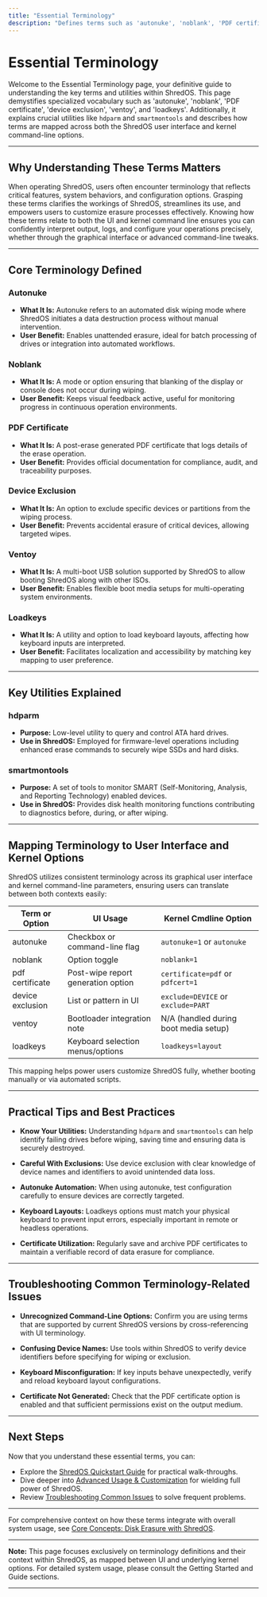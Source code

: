 ```yaml
---
title: "Essential Terminology"
description: "Defines terms such as 'autonuke', 'noblank', 'PDF certificate', 'device exclusion', 'ventoy', 'loadkeys', along with explanations for utilities like hdparm or smartmontools. Clarifies how terminology maps to both UI and kernel command-line options ShredOS supports."
---
```


# Essential Terminology

Welcome to the Essential Terminology page, your definitive guide to understanding the key terms and utilities within ShredOS. This page demystifies specialized vocabulary such as 'autonuke', 'noblank', 'PDF certificate', 'device exclusion', 'ventoy', and 'loadkeys'. Additionally, it explains crucial utilities like `hdparm` and `smartmontools` and describes how terms are mapped across both the ShredOS user interface and kernel command-line options.

---

## Why Understanding These Terms Matters

When operating ShredOS, users often encounter terminology that reflects critical features, system behaviors, and configuration options. Grasping these terms clarifies the workings of ShredOS, streamlines its use, and empowers users to customize erasure processes effectively. Knowing how these terms relate to both the UI and kernel command line ensures you can confidently interpret output, logs, and configure your operations precisely, whether through the graphical interface or advanced command-line tweaks.

---

## Core Terminology Defined

### Autonuke
- **What It Is:** Autonuke refers to an automated disk wiping mode where ShredOS initiates a data destruction process without manual intervention.
- **User Benefit:** Enables unattended erasure, ideal for batch processing of drives or integration into automated workflows.

### Noblank
- **What It Is:** A mode or option ensuring that blanking of the display or console does not occur during wiping.
- **User Benefit:** Keeps visual feedback active, useful for monitoring progress in continuous operation environments.

### PDF Certificate
- **What It Is:** A post-erase generated PDF certificate that logs details of the erase operation.
- **User Benefit:** Provides official documentation for compliance, audit, and traceability purposes.

### Device Exclusion
- **What It Is:** An option to exclude specific devices or partitions from the wiping process.
- **User Benefit:** Prevents accidental erasure of critical devices, allowing targeted wipes.

### Ventoy
- **What It Is:** A multi-boot USB solution supported by ShredOS to allow booting ShredOS along with other ISOs.
- **User Benefit:** Enables flexible boot media setups for multi-operating system environments.

### Loadkeys
- **What It Is:** A utility and option to load keyboard layouts, affecting how keyboard inputs are interpreted.
- **User Benefit:** Facilitates localization and accessibility by matching key mapping to user preference.

---

## Key Utilities Explained

### hdparm
- **Purpose:** Low-level utility to query and control ATA hard drives.
- **Use in ShredOS:** Employed for firmware-level operations including enhanced erase commands to securely wipe SSDs and hard disks.

### smartmontools
- **Purpose:** A set of tools to monitor SMART (Self-Monitoring, Analysis, and Reporting Technology) enabled devices.
- **Use in ShredOS:** Provides disk health monitoring functions contributing to diagnostics before, during, or after wiping.

---

## Mapping Terminology to User Interface and Kernel Options

ShredOS utilizes consistent terminology across its graphical user interface and kernel command-line parameters, ensuring users can translate between both contexts easily:

| Term or Option       | UI Usage                             | Kernel Cmdline Option                |
|---------------------|------------------------------------|------------------------------------|
| autonuke            | Checkbox or command-line flag       | `autonuke=1` or `autonuke`          |
| noblank             | Option toggle                      | `noblank=1`                        |
| pdf certificate     | Post-wipe report generation option | `certificate=pdf` or `pdfcert=1`    |
| device exclusion    | List or pattern in UI              | `exclude=DEVICE` or `exclude=PART`  |
| ventoy              | Bootloader integration note        | N/A (handled during boot media setup)|
| loadkeys            | Keyboard selection menus/options   | `loadkeys=layout`                   |

This mapping helps power users customize ShredOS fully, whether booting manually or via automated scripts.

---

## Practical Tips and Best Practices

- **Know Your Utilities:** Understanding `hdparm` and `smartmontools` can help identify failing drives before wiping, saving time and ensuring data is securely destroyed.

- **Careful With Exclusions:** Use device exclusion with clear knowledge of device names and identifiers to avoid unintended data loss.

- **Autonuke Automation:** When using autonuke, test configuration carefully to ensure devices are correctly targeted.

- **Keyboard Layouts:** Loadkeys options must match your physical keyboard to prevent input errors, especially important in remote or headless operations.

- **Certificate Utilization:** Regularly save and archive PDF certificates to maintain a verifiable record of data erasure for compliance.

---

## Troubleshooting Common Terminology-Related Issues

- **Unrecognized Command-Line Options:** Confirm you are using terms that are supported by current ShredOS versions by cross-referencing with UI terminology.

- **Confusing Device Names:** Use tools within ShredOS to verify device identifiers before specifying for wiping or exclusion.

- **Keyboard Misconfiguration:** If key inputs behave unexpectedly, verify and reload keyboard layout configurations.

- **Certificate Not Generated:** Check that the PDF certificate option is enabled and that sufficient permissions exist on the output medium.

---

## Next Steps

Now that you understand these essential terms, you can:

- Explore the [ShredOS Quickstart Guide](/guides/getting-started-workflows/quickstart-guide) for practical walk-throughs.
- Dive deeper into [Advanced Usage & Customization](/guides/advanced-usage-customization/) for wielding full power of ShredOS.
- Review [Troubleshooting Common Issues](/getting-started/troubleshooting-advanced/common-issues) to solve frequent problems.

---

For comprehensive context on how these terms integrate with overall system usage, see [Core Concepts: Disk Erasure with ShredOS](/overview/concepts-terminology/core-concepts).


---

**Note:** This page focuses exclusively on terminology definitions and their context within ShredOS, as mapped between UI and underlying kernel options. For detailed system usage, please consult the Getting Started and Guide sections.

---